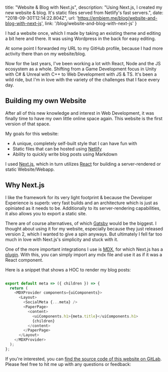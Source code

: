 

  title: "Website & Blog with Next.js",
  description: "Using Next.js, I created my new website & blog. It's static files served from Netlify's fast servers.",
  date: "2018-09-30T12:14:22.804Z",
  url: 'https://embiem.me/blog/website-and-blog-with-next-js',
  link: '/blog/website-and-blog-with-next-js'
}



I had a website once, which I made by taking an existing theme and editing a bit here and there. It was using Wordpress in the back for easy editing.

At some point I forwarded my URL to my GitHub profile, because I had more activity there than on my website/blog.

Now for the last years, I've been working a lot with React, Node and the JS ecosystem as a whole. Shifting from a Game Development focus in Unity with C# & Unreal with C++ to Web Development with JS & TS. It's been a wild ride, but I'm in love with the variety of the challenges that I face every day.

## Building my own Website

After all of this new knowledge and interest in Web Development, it was finally time to have my own little online space again. This website is the first version of that space.

My goals for this website: 
* A unique, completely self-built style that I can have fun with
* Static files that can be hosted using [Netlify](https://www.netlify.com/)
* Ability to quickly write blog posts using Markdown

I used [Next.js](https://github.com/zeit/next.js), which in turn utilizes [React](https://github.com/facebook/react/) for building a server-rendered or static Website/Webapp.

## Why Next.js

I like the framework for its very light footprint & because the Developer Experience is superb: very fast builds and an architecture which is just as opiniated as it needs to be. Additionally to its server-rendering capabilities, it also allows you to export a static site.

There are of course alternatives, of which [Gatsby](https://www.gatsbyjs.org) would be the biggest. I thought about using it for my website, especially because they just released version 2, which I wanted to give a spin anyways. But ultimately I fell far too much in love with Next.js's simplicity and stuck with it.

One of the more important integrations I use is [MDX](https://github.com/mdx-js/mdx), for which Next.js has a [plugin](https://github.com/zeit/next-plugins/tree/master/packages/next-mdx). With this, you can simply import any mdx file and use it as if it was a React component.

Here is a snippet that shows a HOC to render my blog posts:

```javascript

export default meta => ({ children }) => {
  return (
    <MDXProvider components={uiComponents}>
      <Layout>
        <SocialMeta {...meta} />
        <PaperPage>
          <content>
            <uiComponents.h1>{meta.title}</uiComponents.h1>
            {children}
          </content>
        </PaperPage>
      </Layout>
    </MDXProvider>
  );
};
```

If you're interested, you can [find the source code of this website on GitLab](https://gitlab.com/embiem/embiem-website). Please feel free to hit me up with any questions or feedback:

<PostSection>
  <IconLink
    href="https://www.linkedin.com/in/mbeierling/"
    iconSrc="/static/iconmonstr-linkedin-3.svg"
    text="Linkedin"
  />
  <IconLink
    href="https://twitter.com/em_bi_em"
    iconSrc="/static/Twitter_Logo_Blue.svg"
    text="Twitter"
  />
  <IconLink
    href="https://keybase.io/mbeierling"
    iconSrc="/static/keybase-icon.svg"
    text="Keybase"
  />
</PostSection>
